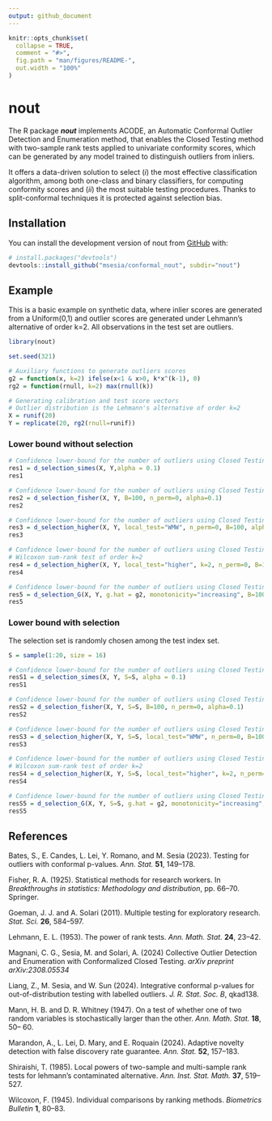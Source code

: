 ```yaml
---
output: github_document
---
```


<!-- README.md is generated from README.Rmd. Please edit that file -->

```r
knitr::opts_chunk$set(
  collapse = TRUE,
  comment = "#>",
  fig.path = "man/figures/README-",
  out.width = "100%"
)
```

# nout

<!-- badges: start -->
<!-- badges: end -->

The R package ***nout*** implements ACODE, an Automatic Conformal Outlier Detection and Enumeration method, that enables the Closed Testing method with two-sample rank tests applied to univariate conformity scores, which can be generated by any model trained to distinguish outliers from inliers. 

It offers a data-driven solution to select (*i*) the most effective classification algorithm, among both one-class and binary classifiers, for computing conformity scores and (*ii*) the most suitable testing procedures. Thanks to split-conformal techniques it is protected against selection bias.


## Installation

You can install the development version of nout from [GitHub](https://github.com/) with:

``` r
# install.packages("devtools")
devtools::install_github("msesia/conformal_nout", subdir="nout")
```

## Example

This is a basic example on synthetic data, where inlier scores are generated from a Uniform(0,1) and outlier scores are generated under Lehmann's alternative of order k=2. All observations in the test set are outliers.


```r
library(nout)

set.seed(321)

# Auxiliary functions to generate outliers scores
g2 = function(x, k=2) ifelse(x<1 & x>0, k*x^(k-1), 0)
rg2 = function(rnull, k=2) max(rnull(k))

# Generating calibration and test score vectors
# Outlier distribution is the Lehmann's alternative of order k=2
X = runif(20)
Y = replicate(20, rg2(rnull=runif))

```


### Lower bound without selection

```r
# Confidence lower-bound for the number of outliers using Closed Testing with local Simes test
res1 = d_selection_simes(X, Y,alpha = 0.1)
res1

# Confidence lower-bound for the number of outliers using Closed Testing with local Fisher's method
res2 = d_selection_fisher(X, Y, B=100, n_perm=0, alpha=0.1)
res2

# Confidence lower-bound for the number of outliers using Closed Testing with local Wilcoxon sum-rank test 
res3 = d_selection_higher(X, Y, local_test="WMW", n_perm=0, B=100, alpha=0.1)
res3

# Confidence lower-bound for the number of outliers using Closed Testing with local higher order
# Wilcoxon sum-rank test of order k=2
res4 = d_selection_higher(X, Y, local_test="higher", k=2, n_perm=0, B=100, alpha=0.1)
res4

# Confidence lower-bound for the number of outliers using Closed Testing with local oracle Shiraishi test
res5 = d_selection_G(X, Y, g.hat = g2, monotonicity="increasing", B=100, alpha=0.1)
res5

```


### Lower bound with selection

The selection set is randomly chosen among the test index set.

```r
S = sample(1:20, size = 16)

# Confidence lower-bound for the number of outliers using Closed Testing with local Simes test
resS1 = d_selection_simes(X, Y, S=S, alpha = 0.1)
resS1

# Confidence lower-bound for the number of outliers using Closed Testing with local Fisher's method
resS2 = d_selection_fisher(X, Y, S=S, B=100, n_perm=0, alpha=0.1)
resS2

# Confidence lower-bound for the number of outliers using Closed Testing with local Wilcoxon sum-rank test 
resS3 = d_selection_higher(X, Y, S=S, local_test="WMW", n_perm=0, B=100, alpha=0.1)
resS3

# Confidence lower-bound for the number of outliers using Closed Testing with local higher order
# Wilcoxon sum-rank test of order k=2
resS4 = d_selection_higher(X, Y, S=S, local_test="higher", k=2, n_perm=0, B=100, alpha=0.1)
resS4

# Confidence lower-bound for the number of outliers using Closed Testing with local oracle Shiraishi test
resS5 = d_selection_G(X, Y, S=S, g.hat = g2, monotonicity="increasing", B=100, alpha=0.1)
resS5

```



## References

Bates, S., E. Candes, L. Lei, Y. Romano, and M. Sesia (2023). Testing for outliers with conformal p-values. *Ann. Stat.* **51**, 149–178.

Fisher, R. A. (1925). Statistical methods for research workers. In *Breakthroughs in statistics: Methodology and distribution*, pp. 66–70. Springer.

Goeman, J. J. and A. Solari (2011). Multiple testing for exploratory research. *Stat. Sci.* **26**, 584–597.

Lehmann, E. L. (1953). The power of rank tests.  *Ann. Math. Stat.* **24**, 23–42.

Magnani, C. G., Sesia, M. and Solari, A. (2024) Collective Outlier Detection and Enumeration with Conformalized Closed Testing. *arXiv preprint arXiv:2308.05534*

Liang, Z., M. Sesia, and W. Sun (2024). Integrative conformal p-values for out-of-distribution testing with labelled outliers. *J. R. Stat. Soc. B*, qkad138. 

Mann, H. B. and D. R. Whitney (1947). On a test of whether one of two random variables is stochastically larger than the other. *Ann. Math. Stat.* **18**, 50– 60.

Marandon, A., L. Lei, D. Mary, and E. Roquain (2024). Adaptive novelty detection with false discovery rate guarantee. *Ann. Stat.* **52**, 157–183.

Shiraishi, T. (1985). Local powers of two-sample and multi-sample rank tests for lehmann’s contaminated alternative. *Ann. Inst. Stat. Math.* **37**, 519–527.

Wilcoxon, F. (1945). Individual comparisons by ranking methods. *Biometrics Bulletin* **1**, 80–83.

<!--You'll still need to render `README.Rmd` regularly, to keep `README.md` up-to-date. `devtools::build_readme()` is handy for this. You could also use GitHub Actions to re-render `README.Rmd` every time you push. An example workflow can be found here: <https://github.com/r-lib/actions/tree/v1/examples>. -->

<!-- You can also embed plots, for example: -->

<!-- ```{r pressure, echo = FALSE} -->
<!-- plot(pressure) -->
<!-- ``` -->

<!-- In that case, don't forget to commit and push the resulting figure files, so they display on GitHub and CRAN. -->
